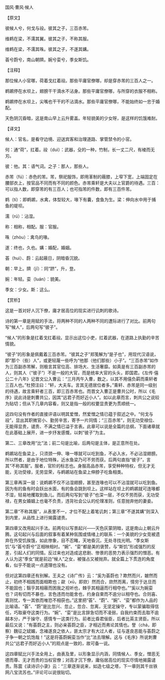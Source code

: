 

国风·曹风·候人

【原文】

彼候人兮，何戈与祋。彼其之子，三百赤芾。

维鹈在梁，不濡其翼。彼其之子，不称其服。

维鹈在梁，不濡其咮。彼其之子，不遂其媾。

荟兮蔚兮，南山朝隮。婉兮娈兮，季女斯饥。

【注释】

那位候人小官哪，荷着戈扛着祋。那些平庸官僚哪，却是穿赤芾的三百人之一。

鹈鹕停在水坝上，翅膀干干滴水不沾身。那些平庸官僚哪，与所穿的衣服不相称。

鹈鹕停在水坝上，尖嘴也干干的不沾滴水。那些平庸官僚哪，不能始终如一忠于婚配。

天色阴沉昏暗，这是南山早上云升雾盖。年轻貌美的少女呀，是这样的饥饿难耐。

【译文】

候人：官名，是看守边境、迎送宾客和治理道路、掌管禁令的小官。

何：通“荷”，扛着。祋（duì）：武器，殳的一种，竹制，长一丈二尺，有棱而无刃。

彼：他。其：语气词。之子：那人，那些人。

赤芾（fú）：赤色的芾。芾，祭祀服饰，即用革制的蔽膝，上窄下宽，上端固定在腰部衣上，按官品不同而有不同的颜色。赤芾乘轩是大夫以上官爵的待遇。三百：可以指人数，即穿芾的有三百人；也可指芾的件数，即有三百件芾。

鹈（tí）：即鹈鹕，水禽，体型较大，喙下有囊，食鱼为生。梁：伸向水中用于捕鱼的堤坝。

濡（rú）：沾湿。

称：相称，相配。服：官服。

咮（zhòu）：禽鸟的喙。

遂：终也，久也。媾：婚配，婚姻。

荟（huì）、蔚：云起蔽日，阴暗昏沉貌。

朝：早上。隮（jī）：同“跻”，升，登。

婉：年轻。娈（luán）：貌美。

季女：少女。斯：这么。

【赏析】

这是一首对好人沉下僚，庸才居高位的现实进行讥刺的歌诗。

诗的第一章是用赋的手法，将两种不同的人两种不同的遭际进行了对比。前两句写“候人”，后两句写“彼子”。

“候人”的形象是扛着戈扛着祋。显示出这位小吏，扛着武器，在道路上执勤的辛苦情貌。

“彼子”的形象是佩戴着三百赤芾。“彼其之子”郑笺解为“是子也”，用现代汉语说，即“那个（些）人”，或更轻蔑一些呼为“他那（他们那些）小子”。“三百赤芾”如作为三百副赤芾解，则极言其官位高、排场大、生活奢靡。如真是有三百副赤芾的人，则其人（“彼子”）不是一般的大官，而是统率大官的头头，即国君。《左传·僖公二十八年》记晋文公入曹云：“三月丙午入曹，数之，以其不用僖负羁而乘轩者三百人也。”杜预注曰：“轩，大夫车。言其无德居位者多。”乘轩、赤芾是同一级别的待遇，故言乘轩者三百，即三百赤芾也。而晋文入曹正是曹共公时，所以《毛序》说此诗是刺曹共公，因其“远君子而好近小人”。如以此章而言，刺共公之说较为贴切；但从下几章内容看，则又是指一般的权要显贵更为贯顺统一。

这四句没有作者的直接评语以明其爱憎，然爱憎之情已蕴于叙述之中。“何戈与祋”，显出其职微官小、勤劳辛苦，寄予一片同情；“三百赤芾”，则无功受禄位、无能得显贵，谴责、不满之情已溢于言表。此章可以说是全篇的总纲，下面诸章就在此基础上展开，进一步抒发感慨，以刺“彼子”为主。

第二、三章改用“比”法；前二句是比喻，后两句是主体，是正意所在处。

鹈鹕站在鱼梁上，只须颈一伸、喙一啄就可以吃到鱼，不必入水，不必沾湿翅膀。所以然者，是由于地位特殊，近水鱼梁乃可不劳而获。后两句直指“彼子”，言其“不称其服”。服者，官阶的标志也。身服高品赤芾，享受种种特权，但无才无能，无功受禄，无劳显荣，与鹈鹕站在鱼梁上伸脖子吃鱼相类。

第三章再深一层：说鹈鹕不仅不沾湿翅膀，甚至连喙也可以不沾湿就可以吃到鱼。因为有的鱼有时会跃出水面，有的鱼会跳到坝上。这样站在坝上的鹈鹕就可连喙都不湿，轻易地攫取到鱼儿。而后两句写到“彼子”也深一层，不仅不劳而获，无功受禄，在男女婚姻上也毫不负责，违背社会公认的伦理准则，任意抛弃他的妻妾。

第二章“不称其服”，从表里不一，才位不配上着笔讥刺；第三章“不遂其媾”则深入到内里，从品性上进行揭露谴责。

第四章又改用起兴手法。前两句以写景起兴——天色灰蒙阴暗，这是南山上朝云升腾。这句起兴与后面的叙事有着某种氛围或情绪上的联系：一个美貌的少女竞被遗弃在外受饥挨饿，如此惨象，目不忍睹，天地昏沉，无处寻找光明。“季女斯饥”与“荟兮蔚兮”正相映相衬。“婉”、“娈”都是美的褒赞，与“斯饥”形成强烈的反差，引起人们的同情。反过来也对造成这悲剧、惨景的恶势力表示强烈的憎恶。有人认为这“季女”就是前边“候人”之女，被强占又被抛弃。就全篇上下贯连的角度看，似乎不能说一点道理也没有。

但对这第四章还有别解。王夫之《诗广传》云：“奚为荟蔚也？欺然而兴，皴然而止，初终不相践而面相欺也；歘（xū，即欻）然而合，欻然而离，情穷于达旦而不能固也；翳乎其相蔽而困我之视听也，棘乎其相逼而行相夺也。”“奚以为婉娈也？词有切而不暴也，言色违而勿能舍也，约身自束而不逾分以相夺也。合则喜、离则忧，专一其依而唯恐不相获也。”这里把“荟”、“蔚”、“婉”、“娈”都作为人品的比喻语。“荟”、“蔚”是比忽兴、忽止，忽合、忽离，无坚定操守，专以蒙骗取得信任，巧取豪夺这类行为。“婉”、“娈”是比言辞急切而不凌弱，自我约束而去取不逾越本分，严于操守、感情专一这类行为。前者比昏君佞臣，后者比英主贤臣。所以最后又说：“有荟蔚之主，则必亲荟蔚之臣，才相近而弗论其情也。詧（chá，即察）魏征之娬媚，念褚遂良之依人，匪太宗才有大过人者，征与遂良恶能与荟蔚之子争一朝之饥饱哉！”这是将荟蔚婉娈当作“比”法去理解。这与《毛序》所说刺曹共公“远君子而好近小人”的观点是一致的，故可备一说。

这四章赋比兴手法全用上，由表及里，以形象显示内涵，同情候人、季女，憎恶无德而尊、无才而贵的当权官僚；对高才沉下僚，庸俗居高位的现实尽情地揭露谴责。陈震《读诗识小录》云：“三章逐渐说来，如造七级之塔，下一章则其千丝铁网八宝流苏也。”评论可以说很贴切。

